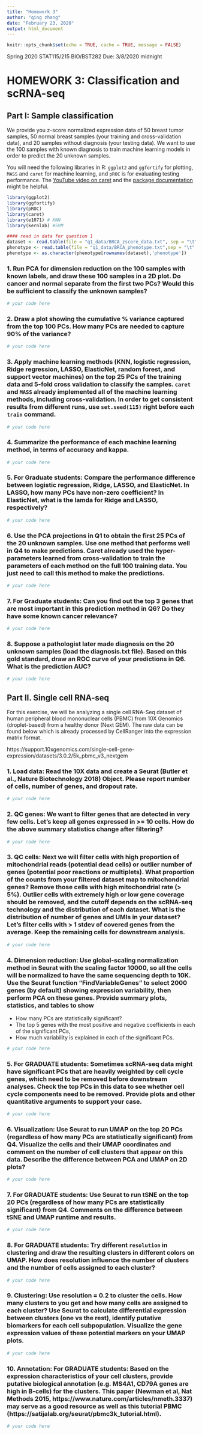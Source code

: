 ```yaml
---
title: "Homework 3"
author: "qing zhang"
date: "February 23, 2020"
output: html_document
---
```


```r
knitr::opts_chunk$set(echo = TRUE, cache = TRUE, message = FALSE)
```

Spring 2020 STAT115/215 BIO/BST282
Due: 3/8/2020 midnight

# HOMEWORK 3: Classification and scRNA-seq

## Part I: Sample classification

We provide you z-score normalized expression data of 50 breast tumor samples, 50 normal breast samples (your training and cross-validation data), and 20 samples without diagnosis (your testing data). We want to use the 100 samples with known diagnosis to train machine learning models in order to predict the 20 unknown samples. 

You will need the following libraries in R: `ggplot2` and `ggfortify` for plotting, `MASS` and `caret` for machine learning, and `pROC` is for evaluating testing performance. The [YouTube video on caret](https://youtu.be/z8PRU46I3NY) and the [package documentation](http://topepo.github.io/caret/index.html) might be helpful.

```r
library(ggplot2)
library(ggfortify)
library(pROC)
library(caret)
library(e1071) # KNN
library(kernlab) #SVM

#### read in data for question 1
dataset <- read.table(file = "q1_data/BRCA_zscore_data.txt", sep = "\t", header = TRUE, row.names = 1)
phenotype <- read.table(file = "q1_data/BRCA_phenotype.txt",sep = "\t", header = TRUE, row.names = 1)
phenotype <- as.character(phenotype[rownames(dataset),'phenotype'])
```


### 1. Run PCA for dimension reduction on the 100 samples with known labels, and draw these 100 samples in a 2D plot. Do cancer and normal separate from the first two PCs? Would this be sufficient to classify the unknown samples?


```r
# your code here
```


### 2. Draw a plot showing the cumulative % variance captured from the top 100 PCs. How many PCs are needed to capture 90% of the variance? 


```r
# your code here
```


### 3. Apply machine learning methods (KNN, logistic regression, Ridge regression, LASSO, ElasticNet, random forest, and support vector machines) on the top 25 PCs of the training data and 5-fold cross validation to classify the samples. `caret` and `MASS` already implemented all of the machine learning methods, including cross-validation. In order to get consistent results from different runs, use `set.seed(115)` right before each `train` command. 

```r
# your code here
```

### 4. Summarize the performance of each machine learning method, in terms of accuracy and kappa. 

```r
# your code here
```


### 5. For Graduate students: Compare the performance difference between logistic regression, Ridge, LASSO, and ElasticNet. In LASSO, how many PCs have non-zero coefficient? In ElasticNet, what is the lamda for Ridge and LASSO, respectively? 

```r
# your code here
```


### 6. Use the PCA projections in Q1 to obtain the first 25 PCs of the 20 unknown samples. Use one method that performs well in Q4 to make predictions. Caret already used the hyper-parameters learned from cross-validation to train the parameters of each method on the full 100 training data. You just need to call this method to make the predictions. 

```r
# your code here
```


### 7. For Graduate students: Can you find out the top 3 genes that are most important in this prediction method in Q6? Do they have some known cancer relevance? 

```r
# your code here
```


### 8. Suppose a pathologist later made diagnosis on the 20 unknown samples (load the diagnosis.txt file). Based on this gold standard, draw an ROC curve of your predictions in Q6. What is the prediction AUC? 

```r
# your code here
```


## Part II. Single cell RNA-seq 

For this exercise, we will be analyzing a single cell RNA-Seq dataset of human peripheral blood mononuclear cells (PBMC) from 10X Genomics (droplet-based) from a healthy donor (Next GEM). The raw data can be found below which is already processed by CellRanger into the expression matrix format. 

https://support.10xgenomics.com/single-cell-gene-expression/datasets/3.0.2/5k_pbmc_v3_nextgem


### 1. Load data: Read the 10X data and create a Seurat (Butler et al., Nature Biotechnology 2018) Object. Please report number of cells, number of genes, and dropout rate.

```r
# your code here
```


### 2. QC genes: We want to filter genes that are detected in very few cells. Let’s keep all genes expressed in >= 10 cells. How do the above summary statistics change after filtering?

```r
# your code here
```


### 3. QC cells: Next we will filter cells with high proportion of mitochondrial reads (potential dead cells) or outlier number of genes (potential poor reactions or multiplets). What proportion of the counts from your filtered dataset map to mitochondrial genes? Remove those cells with high mitochondrial rate (> 5%). Outlier cells with extremely high or low gene coverage should be removed, and the cutoff depends on the scRNA-seq technology and the distribution of each dataset. What is the distribution of number of genes and UMIs in your dataset? Let’s filter cells with > 1 stdev of covered genes from the average.  Keep the remaining cells for downstream analysis.


```r
# your code here
```


### 4. Dimension reduction: Use global-scaling normalization method in Seurat with the scaling factor 10000, so all the cells will be normalized to have the same sequencing depth to 10K. Use the Seurat function "FindVariableGenes" to select 2000 genes (by default) showing expression variability, then perform PCA on these genes. Provide summary plots, statistics, and tables to show 
- How many PCs are statistically significant?
- The top 5 genes with the most positive and negative coefficients in each of the significant PCs,
- How much variability is explained in each of the significant PCs.

```r
# your code here
```


### 5. For GRADUATE students: Sometimes scRNA-seq data might have significant PCs that are heavily weighted by cell cycle genes, which need to be removed before downstream analyses. Check the top PCs in this data to see whether cell cycle components need to be removed. Provide plots and other quantitative arguments to support your case. 


```r
# your code here
```


### 6. Visualization: Use Seurat to run UMAP on the top 20 PCs (regardless of how many PCs are statistically significant) from Q4. Visualize the cells and their UMAP coordinates and comment on the number of cell clusters that appear on this data. Describe the difference between PCA and UMAP on 2D plots?

```r
# your code here
```


### 7. For GRADUATE students: Use Seurat to run tSNE on the top 20 PCs (regardless of how many PCs are statistically significant) from Q4. Comments on the difference between tSNE and UMAP runtime and results.

```r
# your code here
```


### 8. For GRADUATE students: Try different `resolution` in clustering and draw the resulting clusters in different colors on UMAP. How does resolution influence the number of clusters and the number of cells assigned to each cluster?


```r
# your code here
```


### 9. Clustering: Use resolution = 0.2 to cluster the cells. How many clusters to you get and how many cells are assigned to each cluster? Use Seurat to calculate differential expression between clusters (one vs the rest), identify putative biomarkers for each cell subpopulation. Visualize the gene expression values of these potential markers on your UMAP plots. 

```r
# your code here
```


### 10. Annotation: For GRADUATE students: Based on the expression characteristics of your cell clusters, provide putative biological annotation (e.g. MS4A1, CD79A genes are high in B-cells) for the clusters. This paper (Newman et al, Nat Methods 2015, https://www.nature.com/articles/nmeth.3337) may serve as a good resource as well as this tutorial PBMC (https://satijalab.org/seurat/pbmc3k_tutorial.html). 


```r
# your code here
```

